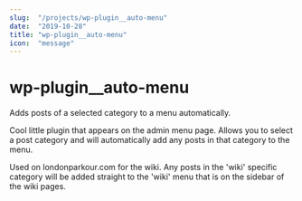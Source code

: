```yaml
---
slug:  "/projects/wp-plugin__auto-menu"
date:  "2019-10-28"
title: "wp-plugin__auto-menu"
icon:  "message"
---
```


# wp-plugin__auto-menu
Adds posts of a selected category to a menu automatically.

Cool little plugin that appears on the admin menu page. Allows you to select a post category and will automatically add any posts in that category to the menu.

Used on londonparkour.com for the wiki. Any posts in the 'wiki' specific category will be added straight to the 'wiki' menu that is on the sidebar of the wiki pages.
